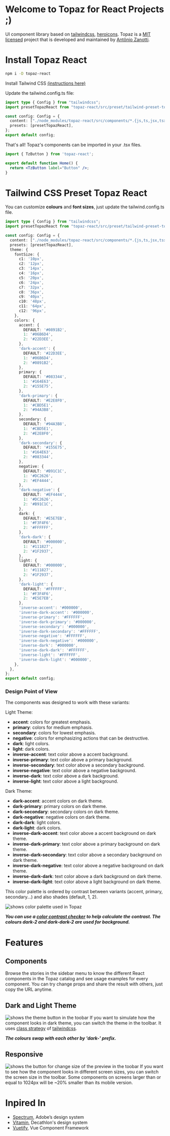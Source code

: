 # Welcome to Topaz for React Projects ;)

UI component library based on [tailwindcss](https://tailwindcss.com/), [heroicons](https://heroicons.com/). Topaz is a [MIT licensed](https://opensource.org/license/mit/) project that is developed and maintained by [Antônio Zanotti](https://www.linkedin.com/in/antoniozanotti/).

# Install Topaz React

```bash
npm i -D topaz-react
```

Install Tailwind CSS [(instructions here)](https://tailwindcss.com/docs/installation)

Update the tailwind.config.ts file:

```ts
import type { Config } from "tailwindcss";
import presetTopazReact from "topaz-react/src/preset/tailwind-preset-topaz-react";

const config: Config = {
  content: ["./node_modules/topaz-react/src/components/*.{js,ts,jsx,tsx,mdx}"],
  presets: [presetTopazReact],
};
export default config;
```

That's all! Topaz's components can be imported in your .tsx files.

```jsx
import { TzButton } from 'topaz-react';

export default function Home() {
  return <TzButton label="Button" />;
}
```

# Tailwind CSS Preset Topaz React

You can customize **colours** and **font sizes**, just update the tailwind.config.ts file.

```ts
import type { Config } from "tailwindcss";
import presetTopazReact from "topaz-react/src/preset/tailwind-preset-topaz-react";

const config: Config = {
  content: ["./node_modules/topaz-react/src/components/*.{js,ts,jsx,tsx,mdx}"],
  presets: [presetTopazReact],
  theme: {
    fontSize: {
      c1: '10px',
      c2: '12px',
      c3: '14px',
      c4: '16px',
      c5: '20px',
      c6: '24px',
      c7: '32px',
      c8: '36px',
      c9: '40px',
      c10: '48px',
      c11: '64px',
      c12: '96px',
    },
    colors: {
      accent: {
        DEFAULT: '#0891B2',
        1: '#06B6D4',
        2: '#22D3EE',
      },
      'dark-accent': {
        DEFAULT: '#22D3EE',
        1: '#06B6D4',
        2: '#0891B2',
      },
      primary: {
        DEFAULT: '#083344',
        1: '#164E63',
        2: '#155E75',
      },
      'dark-primary': {
        DEFAULT: '#E2E8F0',
        1: '#CBD5E1',
        2: '#94A3B8',
      },
      secondary: {
        DEFAULT: '#94A3B8',
        1: '#CBD5E1',
        2: '#E2E8F0',
      },
      'dark-secondary': {
        DEFAULT: '#155E75',
        1: '#164E63',
        2: '#083344',
      },
      negative: {
        DEFAULT: '#B91C1C',
        1: '#DC2626',
        2: '#EF4444',
      },
      'dark-negative': {
        DEFAULT: '#EF4444',
        1: '#DC2626',
        2: '#B91C1C',
      },
      dark: {
        DEFAULT: '#E5E7EB',
        1: '#F3F4F6',
        2: '#FFFFFF',
      },
      'dark-dark': {
        DEFAULT: '#000000',
        1: '#111827',
        2: '#1F2937',
      },
      light: {
        DEFAULT: '#000000',
        1: '#111827',
        2: '#1F2937',
      },
      'dark-light': {
        DEFAULT: '#FFFFFF',
        1: '#F3F4F6',
        2: '#E5E7EB',
      },
      'inverse-accent': '#000000',
      'inverse-dark-accent': '#000000',
      'inverse-primary': '#FFFFFF',
      'inverse-dark-primary': '#000000',
      'inverse-secondary': '#000000',
      'inverse-dark-secondary': '#FFFFFF',
      'inverse-negative': '#FFFFFF',
      'inverse-dark-negative': '#000000',
      'inverse-dark': '#000000',
      'inverse-dark-dark': '#FFFFFF',
      'inverse-light': '#FFFFFF',
      'inverse-dark-light': '#000000',
    },
  },
};
export default config;
```

### Design Point of View

The components was designed to work with these variants:

Light Theme:
- **accent**: colors for greatest emphasis.
- **primary**: colors for medium emphasis.
- **secondary**: colors for lowest emphasis.
- **negative**: colors for emphasizing actions that can be destructive.
- **dark**: light colors.
- **light**: dark colors.
- **inverse-accent**: text color above a accent background.
- **inverse-primary**: text color above a primary background.
- **inverse-secondary**: text color above a secondary background.
- **inverse-negative**: text color above a negative background.
- **inverse-dark**: text color above a dark background.
- **inverse-light**: text color above a light background.

Dark Theme:
- **dark-accent**: accent colors on dark theme.
- **dark-primary**: primary colors on dark theme.
- **dark-secondary**: secondary colors on dark theme.
- **dark-negative**: negative colors on dark theme.
- **dark-dark**: light colors.
- **dark-light**: dark colors.
- **inverse-dark-accent**: text color above a accent background on dark theme.
- **inverse-dark-primary**: text color above a primary background on dark theme.
- **inverse-dark-secondary**: text color above a secondary background on dark theme.
- **inverse-dark-negative**: text color above a negative background on dark theme.
- **inverse-dark-dark**: text color above a dark background on dark theme.
- **inverse-dark-light**: text color above a light background on dark theme.

This color palette is ordered by contrast between variants (accent, primary, secondary...) and also shades (default, 1, 2).

![shows color palette used in Topaz](/images/color_palette.png "Color Palette")

***You can use a [color contrast checker](https://colorkit.co/contrast-checker/) to help calculate the contrast. The colours dark-2 and dark-dark-2 are used for background.***

# Features

## Components

Browse the stories in the sidebar menu to know the different React components in the Topaz catalog and see usage examples for every component. You can try change props and share the result with others, just copy the URL anytime.

## Dark and Light Theme

![shows the theme button in the toobar](/images/dark_theme.png "Dark and Light Theme")
If you want to simulate how the component looks in dark theme, you can switch the theme in the toolbar. It uses [class strategy](https://tailwindcss.com/docs/dark-mode) of [tailwindcss](https://tailwindcss.com/).

***The colours swap with each other by 'dark-' prefix.***

## Responsive

![shows the button for change size of the preview in the toobar](/images/screen_size.png "Screen Size")
If you want to see how the component looks in different screen sizes, you can switch the screen size in the toolbar. Some components on screens larger than or equal to 1024px will be ~20% smaller than its mobile version.

# Inpired In

- [Spectrum](https://spectrum.adobe.com/), Adobe’s design system
- [Vitamin](https://github.com/Decathlon/vitamin-web), Decathlon's design system
- [Vuetify](https://github.com/vuetifyjs/vuetify), Vue Component Framework